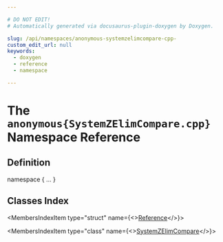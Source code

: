 ```yaml
---

# DO NOT EDIT!
# Automatically generated via docusaurus-plugin-doxygen by Doxygen.

slug: /api/namespaces/anonymous-systemzelimcompare-cpp-
custom_edit_url: null
keywords:
  - doxygen
  - reference
  - namespace

---
```





# The `anonymous{SystemZElimCompare.cpp}` Namespace Reference

<DoxygenPage pluginConfig={pluginConfig}>



## Definition

<CodeBlock>namespace &#123; ... &#125;</CodeBlock>

## Classes Index

<MembersIndex>

<MembersIndexItem
  type="struct"
  name={<><a href="/docs/api/structs/anonymous-namespace-systemzelimcompare-cpp-/reference">Reference</a></>}>
</MembersIndexItem>

<MembersIndexItem
  type="class"
  name={<><a href="/docs/api/classes/anonymous-namespace-systemzelimcompare-cpp-/systemzelimcompare">SystemZElimCompare</a></>}>
</MembersIndexItem>

</MembersIndex>


</DoxygenPage>

